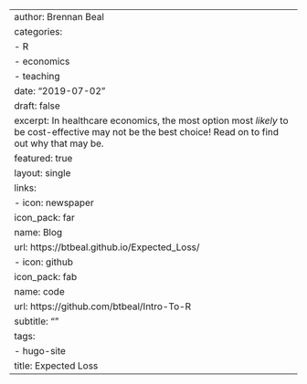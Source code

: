 ---
author: Brennan Beal
categories:
- R
- economics
- teaching
date: "2019-07-02"
draft: false
excerpt: In healthcare economics, the most option most *likely* to be cost-effective may not be the best choice! Read on to find out why that may be.
featured: true
layout: single
links:
- icon: newspaper
  icon_pack: far
  name: Blog
  url: https://btbeal.github.io/Expected_Loss/
- icon: github
  icon_pack: fab
  name: code
  url: https://github.com/btbeal/Intro-To-R
subtitle: ""
tags:
- hugo-site
title: Expected Loss
---